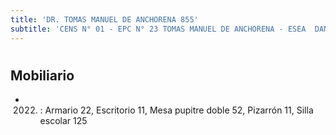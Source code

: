 ```yaml
---
title: 'DR. TOMAS MANUEL DE ANCHORENA 855'
subtitle: 'CENS N° 01 - EPC N° 23 TOMAS MANUEL DE ANCHORENA - ESEA  DANZA RAMICONE  FOLKLORE N° 02'
---
```


#


## Mobiliario

*  (2022) : Armario 22, Escritorio 11, Mesa pupitre doble 52, Pizarrón 11, Silla escolar 125 



